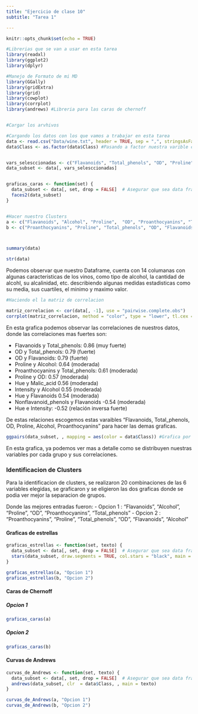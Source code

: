 ```yaml
---
title: "Ejercicio de clase 10"
subtitle: "Tarea 1"

---
```

```r
knitr::opts_chunk$set(echo = TRUE)

#Librerias que se van a usar en esta tarea
library(readxl)
library(ggplot2)
library(dplyr)

#Manejo de Formato de mi MD
library(GGally)
library(gridExtra)
library(grid)
library(cowplot)
library(corrplot)
library(andrews) #Libreria para las caras de chernoff


#Cargar los arvhivos

#Cargando los datos con los que vamos a trabajar en esta tarea
data <- read.csv("Data/wine.txt", header = TRUE, sep = ",", stringsAsFactors = FALSE)
data$Class <- as.factor(data$Class) #Pasando a factor nuestra varible categorica


vars_selesccionadas <- c("Flavanoids", "Total_phenols", "OD", "Proline", "Alcohol", "Proanthocyanins")
data_subset <- data[, vars_selesccionadas]


graficas_caras <- function(set) {
  data_subset <- data[, set, drop = FALSE]  # Asegurar que sea data frame
  faces2(data_subset)
}


#Hacer nuestro Clusters
a <- c("Flavanoids", "Alcohol", "Proline",  "OD", "Proanthocyanins", "Total_phenols")
b <- c("Proanthocyanins", "Proline", "Total_phenols", "OD", "Flavanoids", "Alcohol")




```

```r

summary(data)

str(data)

```

Podemos observar que nuestro Dataframe, cuenta con 14 columanas con algunas caracteristicas de los vinos, como tipo de alcohol, la cantidad de alcohl, su alcalinidad, etc. describiendo algunas medidas estadisticas como su media, sus cuartiles, el minimo y maximo valor.




```r
#Haciendo el la matriz de correlacion

matriz_correlacion <- cor(data[, -1], use = "pairwise.complete.obs")
corrplot(matriz_correlacion, method = "color", type = "lower", tl.cex = 0.8, addCoef.col = "black")

```

En esta grafica podemos observar las correlaciones de nuestros datos, donde las correlaciones mas fuertes son:

- Flavanoids y Total_phenols:           0.86 (muy fuerte)
- OD y Total_phenols:                   0.79 (fuerte)
- OD y Flavanoids:                      0.79 (fuerte)
- Proline y Alcohol:                    0.64 (moderada)
- Proanthocyanins y Total_phenols:      0.61 (moderada)
- Proline y OD:                         0.57 (moderada)
- Hue y Malic_acid                      0.56 (moderada)
- Intensity y Alcohol                   0.55 (moderada)
- Hue y Flavanoids                      0.54 (moderada)
- Nonflavanoid_phenols y Flavanoids    -0.54 (moderada)
- Hue e Intensity:                     -0.52 (relación inversa fuerte)

De estas relaciones  escogemos estas varaibles "Flavanoids, Total_phenols, OD, Proline, Alcohol, Proanthocyanins" para hacer las demas graficas.


```r

ggpairs(data_subset, , mapping = aes(color = data$Class)) #Grafica por pares
```

En esta grafica, ya podemos ver mas a detalle como se distribuyen nuestras variables por cada grupo y sus correlaciones.

### Identificacion de Clusters

Para la identificacion de clusters, se realizaron 20 combinaciones de las 6 variables elegidas, se graficaron y se eligieron las dos graficas donde se podia ver mejor la separacion de grupos.

Donde las mejores entradas fueron:
- Opcion 1 : "Flavanoids", "Alcohol", "Proline",  "OD", "Proanthocyanins", "Total_phenols"
- Opcion 2 : "Proanthocyanins", "Proline", "Total_phenols", "OD", "Flavanoids", "Alcohol"


#### Graficas de estrellas
```r
graficas_estrellas <- function(set, texto) {
  data_subset <- data[, set, drop = FALSE]  # Asegurar que sea data frame
  stars(data_subset, draw.segments = TRUE, col.stars = "black", main = texto) 
}

graficas_estrellas(a, "Opcion 1")
graficas_estrellas(b, "Opcion 2")

```

#### Caras de Chernoff

##### Opcion 1

```r

graficas_caras(a)

```

##### Opcion 2

```r

graficas_caras(b)

```


#### Curvas de Andrews

```r

curvas_de_Andrews <- function(set, texto) {
  data_subset <- data[, set, drop = FALSE]  # Asegurar que sea data frame
  andrews(data_subset, clr  = data$Class, , main = texto)
}

curvas_de_Andrews(a, "Opcion 1")
curvas_de_Andrews(b, "Opcion 2")

```
